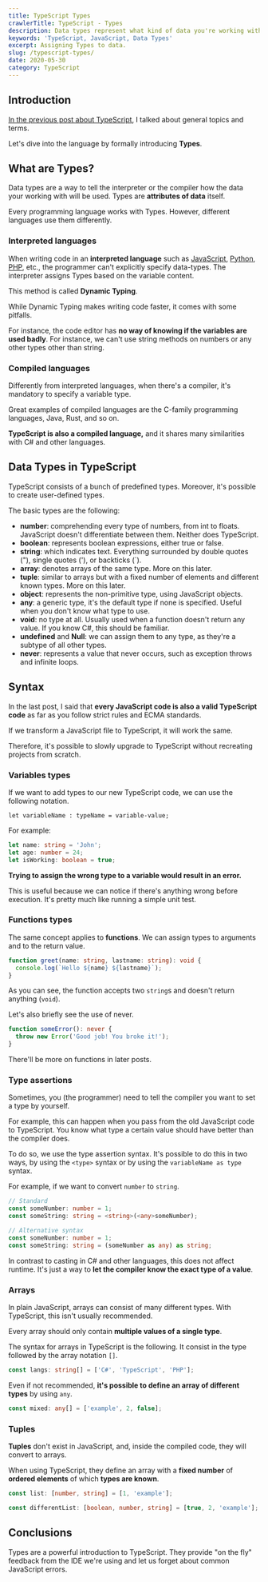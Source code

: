 ```yaml
---
title: TypeScript Types
crawlerTitle: TypeScript - Types
description: Data types represent what kind of data you're working with. Static typing lets you validate your data, avoiding common errors, and improving readability.
keywords: 'TypeScript, JavaScript, Data Types'
excerpt: Assigning Types to data.
slug: /typescript-types/
date: 2020-05-30
category: TypeScript
---
```


## Introduction

[In the previous post about TypeScript](/whats-typescript/), I talked about general topics and terms.

Let's dive into the language by formally introducing **Types**.

## What are Types?

Data types are a way to tell the interpreter or the compiler how the data your working with will be used. Types are **attributes of data** itself.

Every programming language works with Types. However, different languages use them differently.

### Interpreted languages

When writing code in an **interpreted language** such as [JavaScript](/category/javascript/), [Python](/category/python/), [PHP](/category/php/), etc., the programmer can't explicitly specify data-types. The interpreter assigns Types based on the variable content.

This method is called **Dynamic Typing**.

While Dynamic Typing makes writing code faster, it comes with some pitfalls.

For instance, the code editor has **no way of knowing if the variables are used badly**. For instance, we can't use string methods on numbers or any other types other than string.

### Compiled languages

Differently from interpreted languages, when there's a compiler, it's mandatory to specify a variable type.

Great examples of compiled languages are the C-family programming languages, Java, Rust, and so on.

**TypeScript is also a compiled language,** and it shares many similarities with C# and other languages.

## Data Types in TypeScript

TypeScript consists of a bunch of predefined types. Moreover, it's possible to create user-defined types.

The basic types are the following:

- **number**: comprehending every type of numbers, from int to floats. JavaScript doesn't differentiate between them. Neither does TypeScript.
- **boolean**: represents boolean expressions, either true or false.
- **string**: which indicates text. Everything surrounded by double quotes ("), single quotes ('), or backticks (`).
- **array**: denotes arrays of the same type. More on this later.
- **tuple**: similar to arrays but with a fixed number of elements and different known types. More on this later.
- **object**: represents the non-primitive type, using JavaScript objects.
- **any**: a generic type, it's the default type if none is specified. Useful when you don't know what type to use.
- **void**: no type at all. Usually used when a function doesn't return any value. If you know C#, this should be familiar.
- **undefined** and **Null**: we can assign them to any type, as they're a subtype of all other types.
- **never**: represents a value that never occurs, such as exception throws and infinite loops.

## Syntax

In the last post, I said that **every JavaScript code is also a valid TypeScript code** as far as you follow strict rules and ECMA standards.

If we transform a JavaScript file to TypeScript, it will work the same.

Therefore, it's possible to slowly upgrade to TypeScript without recreating projects from scratch.

### Variables types

If we want to add types to our new TypeScript code, we can use the following notation.

```text
let variableName : typeName = variable-value;
```

For example:

```typescript
let name: string = 'John';
let age: number = 24;
let isWorking: boolean = true;
```

**Trying to assign the wrong type to a variable would result in an error.**

This is useful because we can notice if there's anything wrong before execution. It's pretty much like running a simple unit test.

### Functions types

The same concept applies to **functions**. We can assign types to arguments and to the return value.

```typescript
function greet(name: string, lastname: string): void {
  console.log(`Hello ${name} ${lastname}`);
}
```

As you can see, the function accepts two `string`s and doesn't return anything (`void`).

Let's also briefly see the use of never.

```typescript
function someError(): never {
  throw new Error('Good job! You broke it!');
}
```

There'll be more on functions in later posts.

### Type assertions

Sometimes, you (the programmer) need to tell the compiler you want to set a type by yourself.

For example, this can happen when you pass from the old JavaScript code to TypeScript. You know what type a certain value should have better than the compiler does.

To do so, we use the type assertion syntax. It's possible to do this in two ways, by using the `<type>` syntax or by using the `variableName as type` syntax.

For example, if we want to convert `number` to `string`.

```typescript
// Standard
const someNumber: number = 1;
const someString: string = <string>(<any>someNumber);

// Alternative syntax
const someNumber: number = 1;
const someString: string = (someNumber as any) as string;
```

In contrast to casting in C# and other languages, this does not affect runtime. It's just a way to **let the compiler know the exact type of a value**.

### Arrays

In plain JavaScript, arrays can consist of many different types. With TypeScript, this isn't usually recommended.

Every array should only contain **multiple values of a single type**.

The syntax for arrays in TypeScript is the following. It consist in the type followed by the array notation `[]`.

```typescript
const langs: string[] = ['C#', 'TypeScript', 'PHP'];
```

Even if not recommended, **it's possible to define an array of different types** by using `any`.

```typescript
const mixed: any[] = ['example', 2, false];
```

### Tuples

**Tuples** don't exist in JavaScript, and, inside the compiled code, they will convert to arrays.

When using TypeScript, they define an array with a **fixed number** of **ordered elements** of which **types are known**.

```typescript
const list: [number, string] = [1, 'example'];

const differentList: [boolean, number, string] = [true, 2, 'example'];
```

## Conclusions

Types are a powerful introduction to TypeScript. They provide "on the fly" feedback from the IDE we're using and let us forget about common JavaScript errors.
